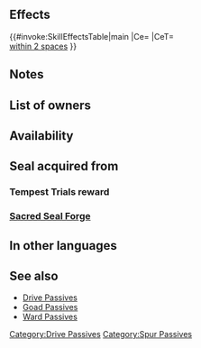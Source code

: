 {{Passive
|type=C
|exclusive=0
|1name=Drive Def 1
|1tagid=SID_守備の大紋章1
|1promotionRarity=5
|1promotionTier=1
|1effect=Grants Def+2 to allies within 2 spaces during combat.
|1cost=120
|1required=Spur Def 1
|2name=Drive Def 2
|2tagid=SID_守備の大紋章2
|2effect=Grants Def+3 to allies within 2 spaces during combat.
|2cost=240
|3name=
|3effect=
|3cost=
|canUseMove={{MoveList|all}}
|canUseWeapon={{WeaponList|all}}
|properties=random_all,random_inherit_base
}}
==Effects==
{{#invoke:SkillEffectsTable|main
|Ce={{Eft|Temporary buffs|Def|3}}
|CeT={{Tgt|Allies}}<br>[[within 2 spaces]]
}}

==Notes==
{{Temporary buffs}}
{{AlliesCombatEffect|effect=temporary buffs}}
==List of owners==
{{Skill Hero List}}
==Availability==
{{PassiveFocusList}}
{{PassiveDistributionList}}
{{PassiveCombatManualList}}
==Seal acquired from==
===Tempest Trials reward===
{{Tempest Trials seal reward}}
===[[Sacred Seal Forge]]===
{{SealCosts
|seals=Drive Def 1;Drive Def 2
|badgeColor=Verdant
|costs1=20;100;40
|costs2=400;1000;100
}}
==In other languages==
{{OtherLanguages
|japanese=守備の大紋章
|german=Ver. antreiben
|spanishEU=Impulsar Def
|spanishLA=Impulsar Def.
|french=Stimulant Déf
|italian=Trascina Dif
|chineseTW=防守大紋章
|portuguese=Def. impulso
}}
==See also==
* [[Drive Passives]]
* [[Goad Passives]]
* [[Ward Passives]]
{{Seals Navbox}}
{{Passives Navbox|C}}
[[Category:Drive Passives]]
[[Category:Spur Passives]]